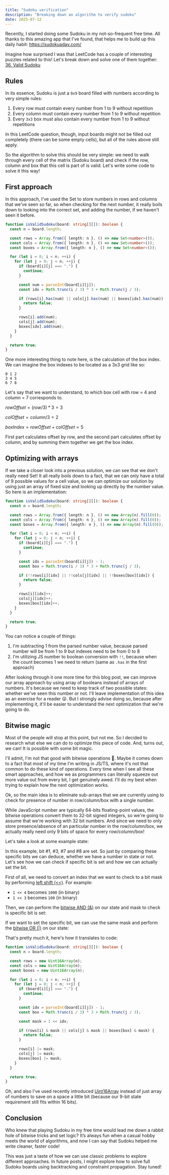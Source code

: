```yaml
---
title: "Sudoku verification"
description: "Breaking down an algorithm to verify sudoku"
date: 2025-07-12
---
```



Recently, I started doing some Sudoku in my not-so-frequent free time. All thanks to this amazing app that I've found, that helps me to build up this daily habit: https://sudokuaday.com/

Imagine how surprised I was that LeetCode has a couple of interesting puzzles related to this! Let's break down and solve one of them together: [36. Valid Sudoku](https://leetcode.com/problems/valid-sudoku/description/)

## Rules

In its essence, Sudoku is just a `9x9` board filled with numbers according to very simple rules:

1. Every row must contain every number from 1 to 9 without repetition
2. Every column must contain every number from 1 to 9 without repetition
3. Every `3x3` box must also contain every number from 1 to 9 without repetitions

In this LeetCode question, though, input boards might not be filled out completely (there can be some empty cells), but all of the rules above still apply.

So the algorithm to solve this should be very simple: we need to walk through every cell of the matrix (Sudoku board) and check if the row, column and box that this cell is part of is valid. Let's write some code to solve it this way!

## First approach

In this approach, I've used the Set to store numbers in rows and columns that we've seen so far, so when checking for the next number, it really boils down to looking into the correct set, and adding the number, if we haven't seen it before.

```typescript
function isValidSudoku(board: string[][]): boolean {
  const n = board.length;

  const rows = Array.from({ length: n }, () => new Set<number>());
  const cols = Array.from({ length: n }, () => new Set<number>());
  const boxes = Array.from({ length: n }, () => new Set<number>());

  for (let i = 0; i < n; ++i) {
    for (let j = 0; j < n; ++j) {
      if (board[i][j] === ".") {
        continue;
      }

      const num = parseInt(board[i][j]);
      const idx = Math.trunc(i / 3) * 3 + Math.trunc(j / 3);

      if (rows[i].has(num) || cols[j].has(num) || boxes[idx].has(num)) {
        return false;
      }

      rows[i].add(num);
      cols[j].add(num);
      boxes[idx].add(num);
    }
  }

  return true;
}
```

One more interesting thing to note here, is the calculation of the box index. We can imagine the box indexes to be located as a 3x3 grid like so:

```
0 1 2
3 4 5
6 7 8
```

Let's say that we want to understand, to which box cell with row = 4 and column = 7 corresponds to.

$rowOffset = (row / 3) * 3 = 3$

$colOffset = column / 3 = 2$

$boxIndex = rowOffset + colOffset = 5$

First part calculates offset by row, and the second part calculates offset by column, and by summing them together we get the box index.

## Optimizing with arrays

If we take a closer look into a previous solution, we can see that we don't really need Set! It all really boils down to a fact, that we can only have a total of 9 possible values for a cell value, so we can optimize our solution by using just an array of fixed size and looking up directly by the number value. So here is an implementation:

```typescript
function isValidSudoku(board: string[][]): boolean {
  const n = board.length;

  const rows = Array.from({ length: n }, () => new Array(n).fill(0));
  const cols = Array.from({ length: n }, () => new Array(n).fill(0));
  const boxes = Array.from({ length: n }, () => new Array(n).fill(0));

  for (let i = 0; i < n; ++i) {
    for (let j = 0; j < n; ++j) {
      if (board[i][j] === ".") {
        continue;
      }

      const idx = parseInt(board[i][j]) - 1;
      const box = Math.trunc(i / 3) * 3 + Math.trunc(j / 3);

      if (!!rows[i][idx] || !!cols[j][idx] || !!boxes[box][idx]) {
        return false;
      }

      rows[i][idx]++;
      cols[j][idx]++;
      boxes[box][idx]++;
    }
  }

  return true;
}
```

You can notice a couple of things:

1. I'm subtracting 1 from the parsed number value, because parsed number will be from 1 to 9 but indexes need to be from 0 to 8
2. I'm utilizing JS number to boolean conversion with `!!`, because when the count becomes 1 we need to return (same as `.has` in the first approach)

After looking through it one more time for this blog post, we can improve our array approach by using array of booleans instead of arrays of numbers. It's because we need to keep track of two possible states: whether we've seen this number or not. I'll leave implementation of this idea as an exercise for a reader 😜. But I strongly advise doing so, because after implementing it, it'll be easier to understand the next optimization that we're going to do.

## Bitwise magic

Most of the people will stop at this point, but not me. So I decided to research what else we can do to optimize this piece of code. And, turns out, we can! It is possible with some bit magic.

I'll admit, I'm not that good with bitwise operations 🥲. Maybe it comes down to a fact that most of my time I'm writing in JS/TS, where it's not that common to do these kind of operations. Every time when I see all these smart approaches, and how we as programmers can literally squeeze out more value out from every bit, I get genuinely awed. I'll do my best when trying to explain how the next optimization works.

Ok, so the main idea is to eliminate sub-arrays that we are currently using to check for presence of number in row/column/box with a single number.

While JavaScript number are typically 64-bits floating-point values, the bitwise operations convert them to 32-bit signed integers, so we're going to assume that we're working with 32 bit numbers. And since we need to only store presence/absence of an particular number in the row/column/box, we actually really need only 9 bits of space for every row/column/box!

Let's take a look at some example state:

<BitStateExample class="mx-auto max-w-[408px]" />

In this example, bit #1, #3, #7 and #8 are set. So just by comparing these specific bits we can deduce, whether we have a number in state or not. Let's see how we can check if specific bit is set and how we can actually set the bit.

First of all, we need to convert an index that we want to check to a bit mask by performing [left shift (&lt;&lt;)](https://developer.mozilla.org/en-US/docs/Web/JavaScript/Reference/Operators/Left_shift). For example:

- `1 << 4` becomes `1000` (in binary)
- `1 << 3` becomes `100` (in binary)

Then, we can perform the [bitwise AND (&)](https://developer.mozilla.org/en-US/docs/Web/JavaScript/Reference/Operators/Bitwise_AND) on our state and mask to check is specific bit is set:

<BitwiseAndExample class="mx-auto max-w-[521px]" />

If we want to set the specific bit, we can use the same mask and perform the [bitwise OR (|)](https://developer.mozilla.org/en-US/docs/Web/JavaScript/Reference/Operators/Bitwise_OR) on our state:

<BitwiseOrExample class="mx-auto max-w-[421px]" />

That's pretty much it, here's how it translates to code:

```typescript
function isValidSudoku(board: string[][]): boolean {
  const n = board.length;

  const rows = new Uint16Array(n);
  const cols = new Uint16Array(n);
  const boxes = new Uint16Array(n);

  for (let i = 0; i < n; ++i) {
    for (let j = 0; j < n; ++j) {
      if (board[i][j] === ".") {
        continue;
      }

      const idx = parseInt(board[i][j]) - 1;
      const box = Math.trunc(i / 3) * 3 + Math.trunc(j / 3);

      const mask = 1 << idx;

      if (rows[i] & mask || cols[j] & mask || boxes[box] & mask) {
        return false;
      }

      rows[i] |= mask;
      cols[j] |= mask;
      boxes[box] |= mask;
    }
  }

  return true;
}
```

Oh, and also I've used recently introduced [Uint16Array](https://developer.mozilla.org/en-US/docs/Web/JavaScript/Reference/Global_Objects/Uint16Array) instead of just array of numbers to save on a space a little bit (because our 9-bit state requirement still fits within 16 bits).

## Conclusion

Who knew that playing Sudoku in my free time would lead me down a rabbit hole of bitwise tricks and set logic? It’s always fun when a casual hobby meets the world of algorithms, and now I can say that Sudoku helped me write cleaner, faster code!

This was just a taste of how we can use classic problems to explore different approaches. In future posts, I might explore how to solve full Sudoku boards using backtracking and constraint propagation. Stay tuned!

